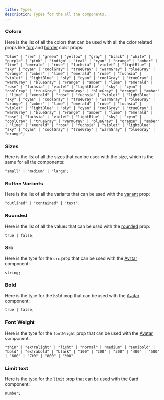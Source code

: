 ```yaml
---
title: Types
description: Types for the all the components.
---
```




### Colors
Here is the list of all the colors that can be used with all the color related props like [font](/reference/button/#fontColor) and [border](/reference/avatar/#avatar) color props:
```tsx
"blue" | "red" | "green" | "yellow" | "gray" | "black" | "white" | "purple" | "pink" | "indigo" | "teal" | "cyan" | "orange" | "amber" | "lime" | "emerald" | "rose" | "fuchsia" | "violet" | "lightBlue" | "sky" | "cyan" | "coolGray" | "trueGray" | "warmGray" | "blueGray" | "orange" | "amber" | "lime" | "emerald" | "rose" | "fuchsia" | "violet" | "lightBlue" | "sky" | "cyan" | "coolGray" | "trueGray" | "warmGray" | "blueGray" | "orange" | "amber" | "lime" | "emerald" | "rose" | "fuchsia" | "violet" | "lightBlue" | "sky" | "cyan" | "coolGray" | "trueGray" | "warmGray" | "blueGray" | "orange" | "amber" | "lime" | "emerald" | "rose" | "fuchsia" | "violet" | "lightBlue" | "sky" | "cyan" | "coolGray" | "trueGray" | "warmGray" | "blueGray" | "orange" | "amber" | "lime" | "emerald" | "rose" | "fuchsia" | "violet" | "lightBlue" | "sky" | "cyan" | "coolGray" | "trueGray" | "warmGray" | "blueGray" | "orange" | "amber" | "lime" | "emerald" | "rose" | "fuchsia" | "violet" | "lightBlue" | "sky" | "cyan" | "coolGray" | "trueGray" | "warmGray" | "blueGray" | "orange" | "amber" | "lime" | "emerald" | "rose" | "fuchsia" | "violet" | "lightBlue" | "sky" | "cyan" | "coolGray" | "trueGray" | "warmGray" | "blueGray" | "orange";
```

### Sizes
Here is the list of all the sizes that can be used with the size, which is the same for all the components:
```tsx
"small" | "medium" | "large";
```

### Button Variants
Here is the list of all the variants that can be used with the [variant](/reference/button/#variants) prop:
```tsx
"outlined" | "contained" | "text";
```

### Rounded
Here is the list of all the values that can be used with the [rounded](#/reference/button/#rounded) prop:
```tsx
true | false;
```

### Src

Here is the type for the `src` prop that can be used with the [Avatar](/reference/avatar/#src) component:
```tsx
string;
```

### Bold
Here is the type for the `bold` prop that can be used with the [Avatar](/reference/avatar/#bold) component:
```tsx
true | false;
```

### Font Weight

Here is the type for the `fontWeight` prop that can be used with the [Avatar](/reference/avatar/#fontWeight) component:
```tsx
"thin" | "extralight" | "light" | "normal" | "medium" | "semibold" | "bold" | "extrabold" | "black" | "100" | "200" | "300" | "400" | "500" | "600" | "700" | "800" | "900"
```

### Limit text

Here is the type for the `limit` prop that can be used with the [Card](/reference/card/#limit-text) component:
```tsx
number;
```